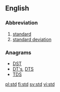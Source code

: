 {{also|STD|S.T.D.}}
==English==

===Abbreviation===
{{rfc-header|Abbreviation}}
{{head|en|abbreviation}}

# [[standard]]
# [[standard deviation]]

===Anagrams===
* [[DST#English|DST]]
* [[DT's#English|DT's]], [[DTS#English|DTS]]
* [[TDS#English|TDS]]

[[pl:std]]
[[fi:std]]
[[sv:std]]
[[vi:std]]